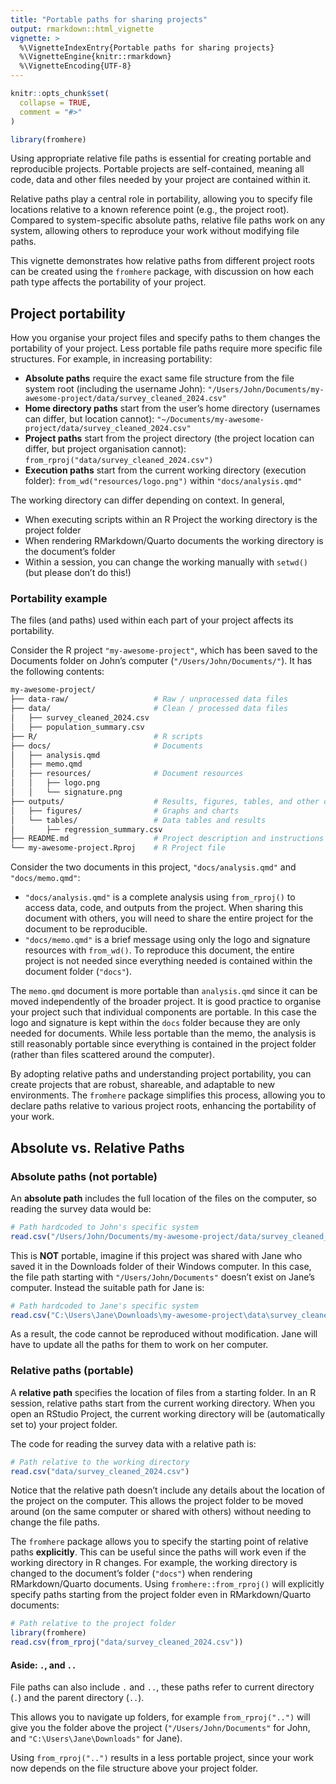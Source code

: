 ```yaml
---
title: "Portable paths for sharing projects"
output: rmarkdown::html_vignette
vignette: >
  %\VignetteIndexEntry{Portable paths for sharing projects}
  %\VignetteEngine{knitr::rmarkdown}
  %\VignetteEncoding{UTF-8}
---
```


```r
knitr::opts_chunk$set(
  collapse = TRUE,
  comment = "#>"
)
```

```r
library(fromhere)
```

Using appropriate relative file paths is essential for creating portable and reproducible projects. Portable projects are self-contained, meaning all code, data and other files needed by your project are contained within it.

Relative paths play a central role in portability, allowing you to specify file locations relative to a known reference point (e.g., the project root). Compared to system-specific absolute paths, relative file paths work on any system, allowing others to reproduce your work without modifying file paths.

This vignette demonstrates how relative paths from different project roots can be created using the `fromhere` package, with discussion on how each path type affects the portability of your project.

## Project portability

How you organise your project files and specify paths to them changes the portability of your project. Less portable file paths require more specific file structures. For example, in increasing portability:

* **Absolute paths** require the exact same file structure from the file system root (including the username John): `"/Users/John/Documents/my-awesome-project/data/survey_cleaned_2024.csv"`
* **Home directory paths** start from the user's home directory (usernames can differ, but location cannot): `"~/Documents/my-awesome-project/data/survey_cleaned_2024.csv"`
* **Project paths** start from the project directory (the project location can differ, but project organisation cannot): `from_rproj("data/survey_cleaned_2024.csv")`
* **Execution paths** start from the current working directory (execution folder): `from_wd("resources/logo.png")` within `"docs/analysis.qmd"`
  
The working directory can differ depending on context. In general,
  
* When executing scripts within an R Project the working directory is the project folder
* When rendering RMarkdown/Quarto documents the working directory is the document's folder
* Within a session, you can change the working manually with `setwd()` (but please don't do this!)

### Portability example

The files (and paths) used within each part of your project affects its portability.

Consider the R project `"my-awesome-project"`, which has been saved to the Documents folder on John's computer (`"/Users/John/Documents/"`). It has the following contents:

```bash
my-awesome-project/
├── data-raw/                   # Raw / unprocessed data files
├── data/                       # Clean / processed data files
│   ├── survey_cleaned_2024.csv
│   ├── population_summary.csv
├── R/                          # R scripts
├── docs/                       # Documents
│   ├── analysis.qmd
│   ├── memo.qmd
│   ├── resources/              # Document resources
│   │   ├── logo.png
│   │   └── signature.png
├── outputs/                    # Results, figures, tables, and other outputs
│   ├── figures/                # Graphs and charts
│   └── tables/                 # Data tables and results
│       ├── regression_summary.csv
├── README.md                   # Project description and instructions
└── my-awesome-project.Rproj    # R Project file
```

Consider the two documents in this project, `"docs/analysis.qmd"` and `"docs/memo.qmd"`:

* `"docs/analysis.qmd"` is a complete analysis using `from_rproj()` to access data, code, and outputs from the project.
  When sharing this document with others, you will need to share the entire project for the document to be reproducible.
* `"docs/memo.qmd"` is a brief message using only the logo and signature resources with `from_wd()`.
  To reproduce this document, the entire project is not needed since everything needed is contained within the document folder (`"docs"`).

The `memo.qmd` document is more portable than `analysis.qmd` since it can be moved independently of the broader project. It is good practice to organise your project such that individual components are portable. In this case the logo and signature is kept within the `docs` folder because they are only needed for documents. While less portable than the memo, the analysis is still reasonably portable since everything is contained in the project folder (rather than files scattered around the computer).

By adopting relative paths and understanding project portability, you can create projects that are robust, shareable, and adaptable to new environments. The `fromhere` package simplifies this process, allowing you to declare paths relative to various project roots, enhancing the portability of your work.

## Absolute vs. Relative Paths

<!-- Using relative paths ensures that file locations are resolved dynamically based on the current project structure. This avoids hardcoding system-specific absolute paths, which often differ between different systems. -->

### Absolute paths (not portable)

An **absolute path** includes the full location of the files on the computer, so reading the survey data would be:

```r
# Path hardcoded to John's specific system
read.csv("/Users/John/Documents/my-awesome-project/data/survey_cleaned_2024.csv")
```

This is **NOT** portable, imagine if this project was shared with Jane who saved it in the Downloads folder of their Windows computer. In this case, the file path starting with `"/Users/John/Documents"` doesn't exist on Jane's computer. Instead the suitable path for Jane is:

```r
# Path hardcoded to Jane's specific system
read.csv("C:\Users\Jane\Downloads\my-awesome-project\data\survey_cleaned_2024.csv")
```

As a result, the code cannot be reproduced without modification. Jane will have to update all the paths for them to work on her computer.

### Relative paths (portable)

A **relative path** specifies the location of files from a starting folder. In an R session, relative paths start from the current working directory. When you open an RStudio Project, the current working directory will be (automatically set to) your project folder.

The code for reading the survey data with a relative path is:

```r
# Path relative to the working directory
read.csv("data/survey_cleaned_2024.csv")
```

Notice that the relative path doesn't include any details about the location of the project on the computer. This allows the project folder to be moved around (on the same computer or shared with others) without needing to change the file paths.

The `fromhere` package allows you to specify the starting point of relative paths **explicitly**. This can be useful since the paths will work even if the working directory in R changes. For example, the working directory is changed to the document's folder (`"docs"`) when rendering RMarkdown/Quarto documents. Using `fromhere::from_rproj()` will explicitly specify paths starting from the project folder even in RMarkdown/Quarto documents:

```r
# Path relative to the project folder
library(fromhere)
read.csv(from_rproj("data/survey_cleaned_2024.csv"))
```

#### Aside: `.`, and `..`

File paths can also include `.` and `..`, these paths refer to current directory (`.`) and the parent directory (`..`).

This allows you to navigate up folders, for example `from_rproj("..")` will give you the folder above the project (`"/Users/John/Documents"` for John, and `"C:\Users\Jane\Downloads"` for Jane).

Using `from_rproj("..")` results in a less portable project, since your work now depends on the file structure above your project folder.
